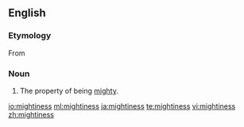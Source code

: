 ==English==

===Etymology===
From {{suffix|mighty|ness|lang=en}}

===Noun===
{{en-noun|-}}

#The property of being [[mighty]].

[[io:mightiness]]
[[ml:mightiness]]
[[ja:mightiness]]
[[te:mightiness]]
[[vi:mightiness]]
[[zh:mightiness]]